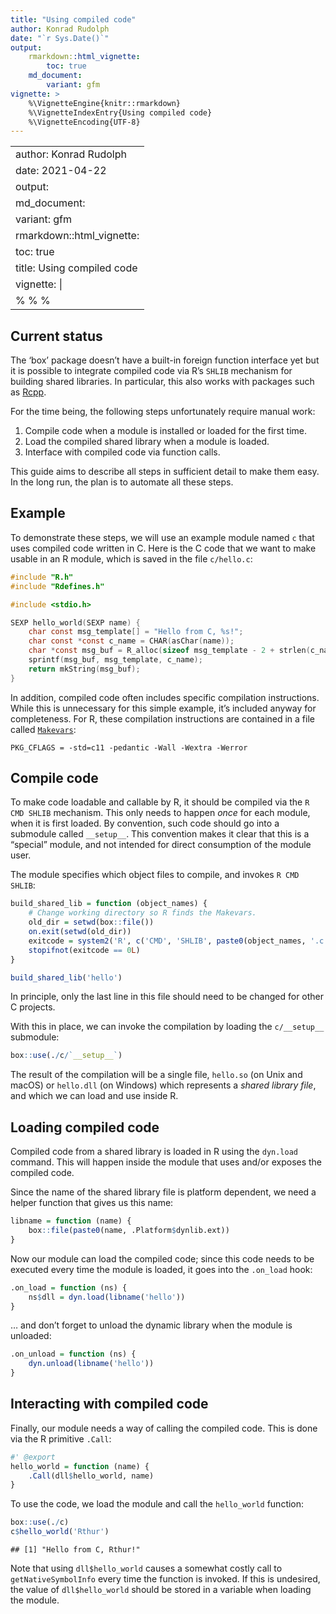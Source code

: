 ```yaml
---
title: "Using compiled code"
author: Konrad Rudolph
date: "`r Sys.Date()`"
output:
    rmarkdown::html_vignette:
        toc: true
    md_document:
        variant: gfm
vignette: >
    %\VignetteEngine{knitr::rmarkdown}
    %\VignetteIndexEntry{Using compiled code}
    %\VignetteEncoding{UTF-8}
---
```

---
author: Konrad Rudolph
date: 2021-04-22
output:
  md_document:
    variant: gfm
  rmarkdown::html_vignette:
    toc: true
title: Using compiled code
vignette: |
  % % %
---

## Current status

The ‘box’ package doesn’t have a built-in foreign function interface yet
but it is possible to integrate compiled code via R’s `SHLIB` mechanism
for building shared libraries. In particular, this also works with
packages such as [Rcpp](https://cran.r-project.org/package=Rcpp).

For the time being, the following steps unfortunately require manual
work:

1.  Compile code when a module is installed or loaded for the first
    time.
2.  Load the compiled shared library when a module is loaded.
3.  Interface with compiled code via function calls.

This guide aims to describe all steps in sufficient detail to make them
easy. In the long run, the plan is to automate all these steps.

## Example

To demonstrate these steps, we will use an example module named `c` that
uses compiled code written in C. Here is the C code that we want to make
usable in an R module, which is saved in the file `c/hello.c`:

``` c
#include "R.h"
#include "Rdefines.h"

#include <stdio.h>

SEXP hello_world(SEXP name) {
    char const msg_template[] = "Hello from C, %s!";
    char const *const c_name = CHAR(asChar(name));
    char *const msg_buf = R_alloc(sizeof msg_template - 2 + strlen(c_name) + 1, 1);
    sprintf(msg_buf, msg_template, c_name);
    return mkString(msg_buf);
}
```

In addition, compiled code often includes specific compilation
instructions. While this is unnecessary for this simple example, it’s
included anyway for completeness. For R, these compilation instructions
are contained in a file called
[`Makevars`](https://cran.r-project.org/doc/manuals/r-release/R-exts.html#Using-Makevars):

``` c/makevars
PKG_CFLAGS = -std=c11 -pedantic -Wall -Wextra -Werror
```

## Compile code

To make code loadable and callable by R, it should be compiled via the
`R CMD SHLIB` mechanism. This only needs to happen *once* for each
module, when it is first loaded. By convention, such code should go into
a submodule called `__setup__`. This convention makes it clear that this
is a “special” module, and not intended for direct consumption of the
module user.

The module specifies which object files to compile, and invokes
`R CMD SHLIB`:

```r
build_shared_lib = function (object_names) {
    # Change working directory so R finds the Makevars.
    old_dir = setwd(box::file())
    on.exit(setwd(old_dir))
    exitcode = system2('R', c('CMD', 'SHLIB', paste0(object_names, '.c')))
    stopifnot(exitcode == 0L)
}

build_shared_lib('hello')
```

In principle, only the last line in this file should need to be changed
for other C projects.

With this in place, we can invoke the compilation by loading the
`c/__setup__` submodule:

```r
box::use(./c/`__setup__`)
```

The result of the compilation will be a single file, `hello.so` (on Unix
and macOS) or `hello.dll` (on Windows) which represents a *shared
library file*, and which we can load and use inside R.

## Loading compiled code

Compiled code from a shared library is loaded in R using the `dyn.load`
command. This will happen inside the module that uses and/or exposes the
compiled code.

Since the name of the shared library file is platform dependent, we need
a helper function that gives us this name:

```r
libname = function (name) {
    box::file(paste0(name, .Platform$dynlib.ext))
}
```

Now our module can load the compiled code; since this code needs to be
executed every time the module is loaded, it goes into the `.on_load`
hook:

```r
.on_load = function (ns) {
    ns$dll = dyn.load(libname('hello'))
}
```

… and don’t forget to unload the dynamic library when the module is
unloaded:

```r
.on_unload = function (ns) {
    dyn.unload(libname('hello'))
}
```

## Interacting with compiled code

Finally, our module needs a way of calling the compiled code. This is
done via the R primitive `.Call`:

```r
#' @export
hello_world = function (name) {
    .Call(dll$hello_world, name)
}
```

To use the code, we load the module and call the `hello_world` function:

```r
box::use(./c)
c$hello_world('Rthur')
```

    ## [1] "Hello from C, Rthur!"

Note that using `dll$hello_world` causes a somewhat costly call to
`getNativeSymbolInfo` every time the function is invoked. If this is
undesired, the value of `dll$hello_world` should be stored in a variable
when loading the module.
